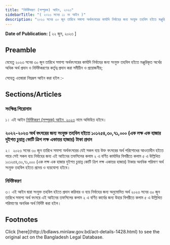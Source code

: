 ```yaml
---
title: "নির্দিষ্টকরণ (সম্পূরক) আইন, ২০২৩"
sidebarTitle: "( ২০২৩ সনের ১১ নং আইন )"
description: "২০২৩ সনের ৩০ জুন তারিখে সমাপ্য অর্থবৎসরের কার্যাদি নির্বাহের জন্য সংযুক্ত তহবিল হইতে মঞ্জুরিকৃত অর্থের অধিক অর্থ প্রদান ও নির্দিষ্টকরণের কর্তৃত্ব প্রদানের উদ্দেশ্যে প্রণীত আইন"
---
```


**Date of Publication:** [ ২২ জুন, ২০২৩ ]

## Preamble

যেহেতু ২০২৩ সনের ৩০ জুন তারিখে সমাপ্য অর্থবৎসরের কার্যাদি নির্বাহের জন্য সংযুক্ত তহবিল হইতে মঞ্জুরিকৃত অর্থের অধিক অর্থ প্রদান ও নির্দিষ্টকরণের কর্তৃত্ব প্রদান করা সমীচীন ও প্রয়োজনীয়;

সেহেতু এতদ্বারা নিম্নরূপ আইন করা হইল :-

## Sections/Articles

### সংক্ষিপ্ত শিরোনাম

১। এই আইন [নির্দিষ্টকরণ (সম্পূরক) আইন, ২০২৩](/laws/volume-53/act-1428 "নির্দিষ্টকরণ (সম্পূরক) আইন, ২০২৩") নামে অভিহিত হইবে।

### ২০২২-২০২৩ অর্থ বৎসরের জন্য সংযুক্ত তহবিল হইতে ১০১২৫৪,৩০,৭১,০০০ (এক লক্ষ এক হাজার দুইশত চুয়ান্ন কোটি ত্রিশ লক্ষ একাত্তর হাজার) টাকা প্রদান

২।  ২০২৩ সনের ৩০ জুন তারিখে সমাপ্য অর্থবৎসরের যেই সকল ব্যয় উক্ত বৎসরের অর্থ পরিশোধের আওতাধীন হইতে পারে সেই সকল ব্যয় নির্বাহের জন্য এই আইনের তফসিলের কলাম ২ এ বর্ণিত কার্যাদির বিপরীতে কলাম ৫ এ উল্লিখিত ১০১২৫৪,৩০,৭১,০০০ (এক লক্ষ এক হাজার দুইশত চুয়ান্ন কোটি ত্রিশ লক্ষ একাত্তর হাজার) টাকার অনধিক পরিমাণ অর্থ সংযুক্ত তহবিল হইতে প্রদেয় ও ব্যয়যোগ্য হইবে।

### নির্দিষ্টকরণ

৩। এই আইন দ্বারা সংযুক্ত তহবিল হইতে প্রদান করিবার ও ব্যয় নির্বাহের জন্য অনুমোদিত অর্থ ২০২৩ সনের ৩০ জুন তারিখে সমাপ্য অর্থ বৎসরে এই আইনের তফসিলের কলাম ২ এ বর্ণিত কার্যের জন্য উহার বিপরীতে কলাম ৫ এ উল্লিখিত পরিমাণের অনধিক অর্থ নির্দিষ্ট করা হইল।

## Footnotes

<Note>
  Click [here](http://bdlaws.minlaw.gov.bd/act-details-1428.html) to see the original act on the Bangladesh Legal Database.
</Note>
